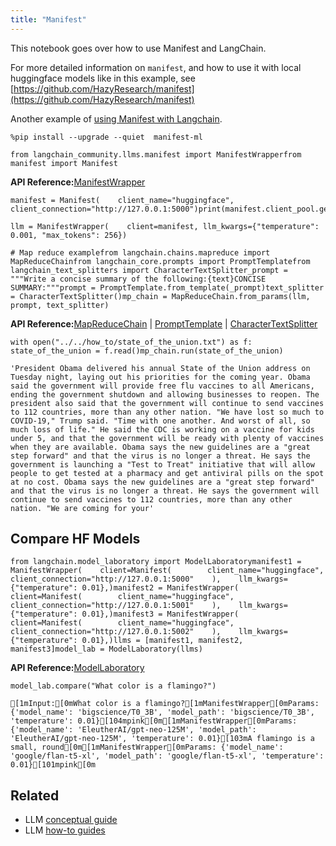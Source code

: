 ```yaml
---
title: "Manifest"
---
```


This notebook goes over how to use Manifest and LangChain.

For more detailed information on `manifest`, and how to use it with local huggingface models like in this example, see [https://github.com/HazyResearch/manifest](https://github.com/HazyResearch/manifest)

Another example of [using Manifest with Langchain](https://github.com/HazyResearch/manifest/blob/main/examples/langchain_chatgpt.html).

```
%pip install --upgrade --quiet  manifest-ml
```

```
from langchain_community.llms.manifest import ManifestWrapperfrom manifest import Manifest
```

**API Reference:**[ManifestWrapper](https://python.langchain.com/api_reference/community/llms/langchain_community.llms.manifest.ManifestWrapper.html)

```
manifest = Manifest(    client_name="huggingface", client_connection="http://127.0.0.1:5000")print(manifest.client_pool.get_current_client().get_model_params())
```

```
llm = ManifestWrapper(    client=manifest, llm_kwargs={"temperature": 0.001, "max_tokens": 256})
```

```
# Map reduce examplefrom langchain.chains.mapreduce import MapReduceChainfrom langchain_core.prompts import PromptTemplatefrom langchain_text_splitters import CharacterTextSplitter_prompt = """Write a concise summary of the following:{text}CONCISE SUMMARY:"""prompt = PromptTemplate.from_template(_prompt)text_splitter = CharacterTextSplitter()mp_chain = MapReduceChain.from_params(llm, prompt, text_splitter)
```

**API Reference:**[MapReduceChain](https://python.langchain.com/api_reference/langchain/chains/langchain.chains.mapreduce.MapReduceChain.html) | [PromptTemplate](https://python.langchain.com/api_reference/core/prompts/langchain_core.prompts.prompt.PromptTemplate.html) | [CharacterTextSplitter](https://python.langchain.com/api_reference/text_splitters/character/langchain_text_splitters.character.CharacterTextSplitter.html)

```
with open("../../how_to/state_of_the_union.txt") as f:    state_of_the_union = f.read()mp_chain.run(state_of_the_union)
```

```
'President Obama delivered his annual State of the Union address on Tuesday night, laying out his priorities for the coming year. Obama said the government will provide free flu vaccines to all Americans, ending the government shutdown and allowing businesses to reopen. The president also said that the government will continue to send vaccines to 112 countries, more than any other nation. "We have lost so much to COVID-19," Trump said. "Time with one another. And worst of all, so much loss of life." He said the CDC is working on a vaccine for kids under 5, and that the government will be ready with plenty of vaccines when they are available. Obama says the new guidelines are a "great step forward" and that the virus is no longer a threat. He says the government is launching a "Test to Treat" initiative that will allow people to get tested at a pharmacy and get antiviral pills on the spot at no cost. Obama says the new guidelines are a "great step forward" and that the virus is no longer a threat. He says the government will continue to send vaccines to 112 countries, more than any other nation. "We are coming for your'
```

## Compare HF Models

```
from langchain.model_laboratory import ModelLaboratorymanifest1 = ManifestWrapper(    client=Manifest(        client_name="huggingface", client_connection="http://127.0.0.1:5000"    ),    llm_kwargs={"temperature": 0.01},)manifest2 = ManifestWrapper(    client=Manifest(        client_name="huggingface", client_connection="http://127.0.0.1:5001"    ),    llm_kwargs={"temperature": 0.01},)manifest3 = ManifestWrapper(    client=Manifest(        client_name="huggingface", client_connection="http://127.0.0.1:5002"    ),    llm_kwargs={"temperature": 0.01},)llms = [manifest1, manifest2, manifest3]model_lab = ModelLaboratory(llms)
```

**API Reference:**[ModelLaboratory](https://python.langchain.com/api_reference/langchain/model_laboratory/langchain.model_laboratory.ModelLaboratory.html)

```
model_lab.compare("What color is a flamingo?")
```

```
[1mInput:[0mWhat color is a flamingo?[1mManifestWrapper[0mParams: {'model_name': 'bigscience/T0_3B', 'model_path': 'bigscience/T0_3B', 'temperature': 0.01}[104mpink[0m[1mManifestWrapper[0mParams: {'model_name': 'EleutherAI/gpt-neo-125M', 'model_path': 'EleutherAI/gpt-neo-125M', 'temperature': 0.01}[103mA flamingo is a small, round[0m[1mManifestWrapper[0mParams: {'model_name': 'google/flan-t5-xl', 'model_path': 'google/flan-t5-xl', 'temperature': 0.01}[101mpink[0m
```

## Related

* LLM [conceptual guide](/oss/concepts/text_llms)
* LLM [how-to guides](/oss/how_to/#llms)

